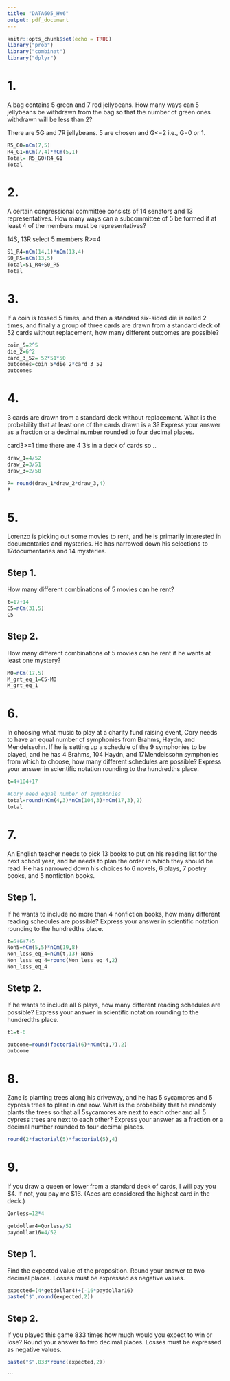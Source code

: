 ---
title: "DATA605_HW6"
output: pdf_document
---

```{r setup, include=FALSE}
knitr::opts_chunk$set(echo = TRUE)
library("prob")
library("combinat")
library("dplyr")
```

# 1.

A bag contains 5 green and 7 red jellybeans.  How many ways can 5 jellybeans be withdrawn from the bag so that the number of green ones withdrawn will be less than 2?

There are 5G and 7R jellybeans. 5 are chosen and G<=2 i.e., G=0 or 1.

```{r}
R5_G0=nCm(7,5)
R4_G1=nCm(7,4)*nCm(5,1)
Total= R5_G0+R4_G1
Total
```

# 2.

A certain congressional committee consists of 14 senators and 13 representatives.  How many ways can a subcommittee of 5 be formed if at least 4 of the members must be representatives?

14S, 13R
select 5 members
R>=4

```{r}
S1_R4=nCm(14,1)*nCm(13,4)
S0_R5=nCm(13,5)
Total=S1_R4+S0_R5
Total
```

# 3.

If a coin is tossed 5 times, and then a standard six-sided die is rolled 2 times, and finally a group of three cards are drawn from a standard deck of 52 cards without replacement, how many different outcomes are possible?

```{r}
coin_5=2^5
die_2=6^2
card_3_52= 52*51*50
outcomes=coin_5*die_2*card_3_52
outcomes
```

# 4.

3 cards are drawn from a standard deck without replacement.  What is the probability that at least one of the cards drawn is a 3?  Express your answer as a fraction or a decimal number rounded to four decimal places.

card3>=1 time
there are 4 3's in a deck of cards
so ..

```{r}
draw_1=4/52
draw_2=3/51
draw_3=2/50

P= round(draw_1*draw_2*draw_3,4)
P
```

# 5.

Lorenzo is picking out some movies to rent, and he is primarily interested in documentaries and mysteries.  He has narrowed down his selections to 17documentaries and 14 mysteries.

## Step 1.

How many different combinations of 5 movies can he rent?

```{r}
t=17+14
C5=nCm(31,5)
C5
```

## Step 2.

How many different combinations of 5 movies can he rent if he wants at least one mystery?

```{r}
M0=nCm(17,5)
M_grt_eq_1=C5-M0
M_grt_eq_1
```

# 6.

In choosing what music to play at a charity fund raising event, Cory needs to have an equal number of symphonies from Brahms, Haydn, and Mendelssohn.  If he is setting up a schedule of the 9 symphonies to be played, and he has 4 Brahms, 104 Haydn, and 17Mendelssohn symphonies from which to choose, how many different schedules are possible?  Express your answer in scientific notation rounding to the hundredths place.

```{r}
t=4+104+17

#Cory need equal number of symphonies
total=round(nCm(4,3)*nCm(104,3)*nCm(17,3),2)
total
```

# 7. 

An English teacher needs to pick 13 books to put on his reading list for the next school year, and he needs to plan the order in which they should be read.  He has narrowed down his choices to 6 novels, 6 plays, 7 poetry books, and 5 nonfiction books.

## Step 1.

If he wants to include no more than 4 nonfiction books, how many different reading schedules are possible?  Express your answer in scientific notation rounding to the hundredths place.

```{r}
t=6+6+7+5
Non5=nCm(5,5)*nCm(19,8)
Non_less_eq_4=nCm(t,13)-Non5
Non_less_eq_4=round(Non_less_eq_4,2)
Non_less_eq_4
```

## Stetp 2.

If he wants to include all 6 plays, how many different reading schedules are possible?  Express your answer in scientific notation rounding to the hundredths place.

```{r}
t1=t-6

outcome=round(factorial(6)*nCm(t1,7),2)
outcome
```

# 8.

Zane is planting trees along his driveway, and he has 5 sycamores and 5 cypress trees to plant in one row.  What is the probability that he randomly plants the trees so that all 5sycamores are next to each other and all 5 cypress trees are next to each other?  Express your answer as a fraction or a decimal number rounded to four decimal places.

```{r}
round(2*factorial(5)*factorial(5),4)
```

# 9. 

If you draw a queen or lower from a standard deck of cards, I will pay you $4.  If not, you pay me $16.  (Aces are considered the highest card in the deck.)

```{r}
Qorless=12*4

getdollar4=Qorless/52
paydollar16=4/52
```

## Step 1.

Find the expected value of the proposition.  Round your answer to two decimal places.  Losses must be expressed as negative values.

```{r}
expected=(4*getdollar4)+(-16*paydollar16)
paste("$",round(expected,2))
```

## Step 2.

If you played this game 833 times how much would you expect to win or lose?  Round your answer to two decimal places.  Losses must be expressed as negative values.

```{r}
paste("$",833*round(expected,2))
```
```